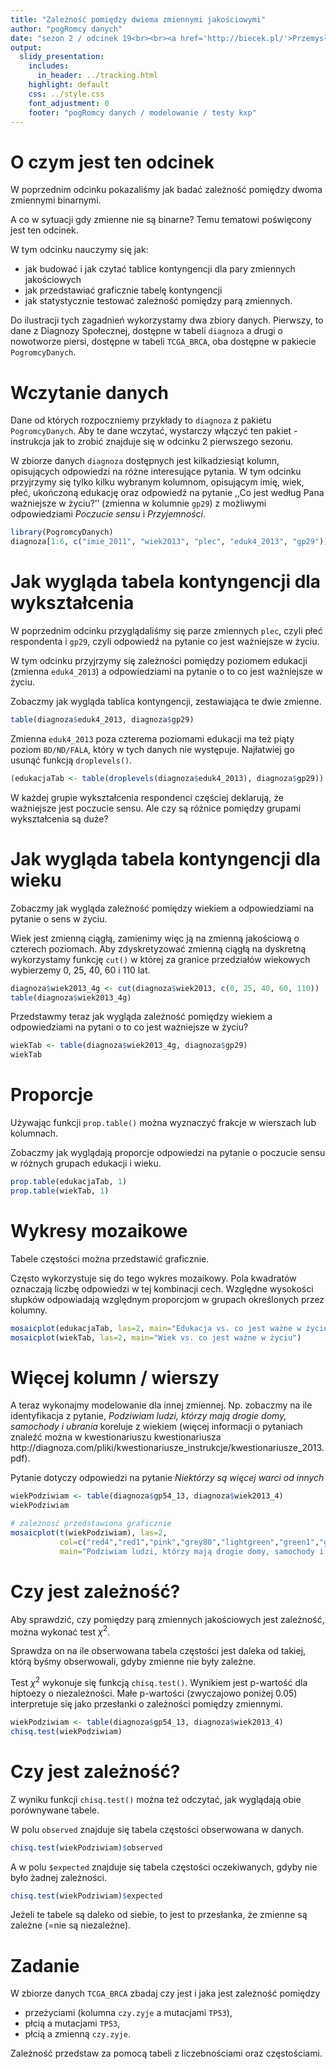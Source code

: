 ```yaml
---
title: "Zależność pomiędzy dwiema zmiennymi jakościowymi"
author: "pogRomcy danych"
date: "sezon 2 / odcinek 19<br><br><a href='http://biecek.pl/'>Przemysław Biecek @ Uniwersytet Warszawski</a><br><br>Naciśnij `A` by zamienić slajdy na ciągły tekst. <br> Naciśnij `T` by wyświetlić spis treści."
output:
  slidy_presentation:
    includes:
      in_header: ../tracking.html
    highlight: default
    css: ../style.css
    font_adjustment: 0
    footer: "pogRomcy danych / modelowanie / testy kxp"
---
```


# O czym jest ten odcinek

W poprzednim odcinku pokazaliśmy jak badać zależność pomiędzy dwoma zmiennymi binarnymi. 

A co w sytuacji gdy zmienne nie są binarne? Temu tematowi poświęcony jest ten odcinek.

W tym odcinku nauczymy się jak:

- jak budować i jak czytać tablice kontyngencji dla pary zmiennych jakościowych
- jak przedstawiać graficznie tabelę kontyngencji
- jak statystycznie testować zależność pomiędzy parą zmiennych.

Do ilustracji tych zagadnień wykorzystamy dwa zbiory danych. Pierwszy, to dane z Diagnozy Społecznej, dostępne w tabeli `diagnoza` a drugi o nowotworze piersi, dostępne w tabeli `TCGA_BRCA`, oba dostępne w pakiecie `PogromcyDanych`.



# Wczytanie danych

Dane od których rozpoczniemy przykłady to `diagnoza` z pakietu `PogromcyDanych`. Aby te dane wczytać, wystarczy włączyć ten pakiet - instrukcja jak to zrobić znajduje się w odcinku 2 pierwszego sezonu.

W zbiorze danych `diagnoza` dostępnych jest kilkadziesiąt kolumn, opisujących odpowiedzi na różne interesujące pytania. W tym odcinku przyjrzymy się tylko kilku  wybranym kolumnom, opisującym imię, wiek, płeć, ukończoną edukację oraz odpowiedź na pytanie ,,Co jest według Pana ważniejsze w życiu?'' (zmienna w kolumnie `gp29`) z możliwymi odpowiedziami *Poczucie sensu* i *Przyjemności*.

```r
library(PogromcyDanych)
diagnoza[1:6, c("imie_2011", "wiek2013", "plec", "eduk4_2013", "gp29")]
```

# Jak wygląda tabela kontyngencji dla wykształcenia

W poprzednim odcinku przyglądaliśmy się parze zmiennych `plec`, czyli płeć respondenta i `gp29`, czyli odpowiedź na pytanie co jest ważniejsze w życiu.
 
W tym odcinku przyjrzymy się zależności pomiędzy  poziomem edukacji (zmienna `eduk4_2013`) a odpowiedziami na pytanie o to co jest ważniejsze w życiu.

Zobaczmy jak wygląda tablica kontyngencji, zestawiająca te dwie zmienne.
 
```r
table(diagnoza$eduk4_2013, diagnoza$gp29)
```

Zmienna `eduk4_2013` poza czterema poziomami edukacji ma też piąty poziom `BD/ND/FALA`, który w tych danych nie występuje. Najłatwiej go usunąć funkcją `droplevels()`.

```r
(edukacjaTab <- table(droplevels(diagnoza$eduk4_2013), diagnoza$gp29))
```

W każdej grupie wykształcenia respondenci częściej deklarują, że ważniejsze jest poczucie sensu. 
Ale czy są różnice pomiędzy grupami wykształcenia są duże?

# Jak wygląda tabela kontyngencji dla wieku

Zobaczmy jak wygląda zależność pomiędzy wiekiem a odpowiedziami na pytanie o sens w życiu.

Wiek jest zmienną ciągłą, zamienimy więc ją na zmienną jakościową o czterech poziomach.
Aby zdyskretyzować zmienną ciągłą na dyskretną wykorzystamy funkcję `cut()` w której za granice przedziałów wiekowych wybierzemy 0, 25, 40, 60 i 110 lat.
 
```r
diagnoza$wiek2013_4g <- cut(diagnoza$wiek2013, c(0, 25, 40, 60, 110))
table(diagnoza$wiek2013_4g)
```

Przedstawmy teraz jak wygląda zależność pomiędzy wiekiem a odpowiedziami na pytani o to co jest ważniejsze w życiu?

```r
wiekTab <- table(diagnoza$wiek2013_4g, diagnoza$gp29)
wiekTab
```

# Proporcje

Używając funkcji `prop.table()` można wyznaczyć frakcje w wierszach lub kolumnach.

Zobaczmy jak wyglądają proporcje odpowiedzi na pytanie o poczucie sensu w różnych grupach edukacji i wieku.

```r
prop.table(edukacjaTab, 1)
prop.table(wiekTab, 1)
```

# Wykresy mozaikowe

Tabele częstości można przedstawić graficznie.

Często wykorzystuje się do tego wykres mozaikowy. Pola kwadratów oznaczają liczbę odpowiedzi w tej kombinacji cech. Względne wysokości słupków odpowiadają względnym proporcjom w grupach określonych przez kolumny.

```r
mosaicplot(edukacjaTab, las=2, main="Edukacja vs. co jest ważne w życiu")
mosaicplot(wiekTab, las=2, main="Wiek vs. co jest ważne w życiu")
```

# Więcej kolumn / wierszy

A teraz wykonajmy modelowanie dla innej zmiennej. Np. zobaczmy na ile identyfikacja z pytanie, *Podziwiam ludzi, którzy mają drogie domy, samochody i ubrania* koreluje z wiekiem (więcej informacji o pytaniach znaleźć można w kwestionariuszu kwestionariusza http://diagnoza.com/pliki/kwestionariusze_instrukcje/kwestionariusze_2013.pdf).

Pytanie dotyczy odpowiedzi na pytanie *Niektórzy są więcej warci od innych*

```r
wiekPodziwiam <- table(diagnoza$gp54_13, diagnoza$wiek2013_4)
wiekPodziwiam

# zależnosć przedstawiona graficznie
mosaicplot(t(wiekPodziwiam), las=2,
           col=c("red4","red1","pink","grey80","lightgreen","green1","green4"),
           main="Podziwiam ludzi, którzy mają drogie domy, samochody i ubrania")
```

# Czy jest zależność?

Aby sprawdzić, czy pomiędzy parą zmiennych jakościowych jest zależność, można wykonać test $\chi^2$.

Sprawdza on na ile obserwowana tabela częstości jest daleka od takiej, którą byśmy obserwowali, gdyby zmienne nie były zależne.

Test $\chi^2$ wykonuje się funkcją `chisq.test()`. Wynikiem jest p-wartość dla hiptoezy o niezależności. Małe p-wartości (zwyczajowo poniżej 0.05) interpretuje się jako przesłanki o zależności pomiędzy zmiennymi.

```r
wiekPodziwiam <- table(diagnoza$gp54_13, diagnoza$wiek2013_4)
chisq.test(wiekPodziwiam)
```

# Czy jest zależność?

Z wyniku funkcji `chisq.test()` można też odczytać, jak wyglądają obie porównywane tabele.

W polu `observed` znajduje się tabela częstości obserwowana w danych.

```r
chisq.test(wiekPodziwiam)$observed
```

A w polu `$expected` znajduje się tabela częstości oczekiwanych, gdyby nie było żadnej zależności.

```r
chisq.test(wiekPodziwiam)$expected
```

Jeżeli te tabele są daleko od siebie, to jest to przesłanka, że zmienne są zależne (=nie są niezależne).

# Zadanie

W zbiorze danych `TCGA_BRCA` zbadaj czy jest i jaka jest zależność pomiędzy 

+ przeżyciami (kolumna `czy.zyje` a mutacjami `TP53`),
+ płcią a mutacjami `TP53`,
+ płcią a zmienną `czy.zyje`.

Zależność przedstaw za pomocą tabeli z liczebnościami oraz częstościami.


